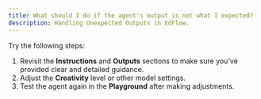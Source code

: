 ```yaml
---
title: What should I do if the agent's output is not what I expected?
description: Handling Unexpected Outputs in EdFlow.
---
```


Try the following steps:

1. Revisit the **Instructions** and **Outputs** sections to make sure you've provided clear and detailed guidance.
2. Adjust the **Creativity** level or other model settings.
3. Test the agent again in the **Playground** after making adjustments.
